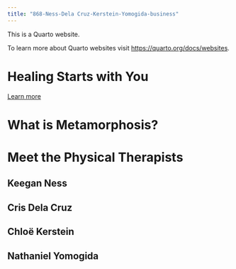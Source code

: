 ```yaml
---
title: "868-Ness-Dela Cruz-Kerstein-Yomogida-business"
---
```


This is a Quarto website.

To learn more about Quarto websites visit <https://quarto.org/docs/websites>.


# Healing Starts with You

[Learn more](/about.qmd)


# What is Metamorphosis?



# Meet the Physical Therapists

## Keegan Ness

## Cris Dela Cruz

## Chloë Kerstein

## Nathaniel Yomogida
